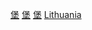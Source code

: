 {{Commons cat|Castles in Lithuania}}

[[Category:立陶宛防禦工事|堡]]
[[Category:立陶宛歷史遺跡|堡]]
[[Category:立陶宛考古遺址|堡]]
[[Category:各国城堡|Lithuania]]